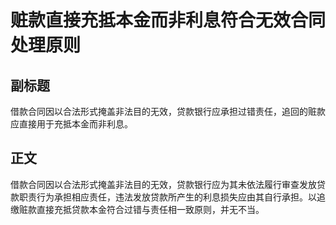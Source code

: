 # 赃款直接充抵本金而非利息符合无效合同处理原则
## 副标题
借款合同因以合法形式掩盖非法目的无效，贷款银行应承担过错责任，追回的赃款应直接用于充抵本金而非利息。
## 正文
借款合同因以合法形式掩盖非法目的无效，贷款银行应为其未依法履行审查发放贷款职责行为承担相应责任，违法发放贷款所产生的利息损失应由其自行承担。以追缴赃款直接充抵贷款本金符合过错与责任相一致原则，并无不当。